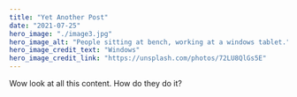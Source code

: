 ---
title: "Yet Another Post"
date: "2021-07-25"
hero_image: "./image3.jpg"
hero_image_alt: "People sitting at bench, working at a windows tablet."
hero_image_credit_text: "Windows"
hero_image_credit_link: "https://unsplash.com/photos/72LU8QlGs5E"
---

Wow look at all this content. How do they do it?